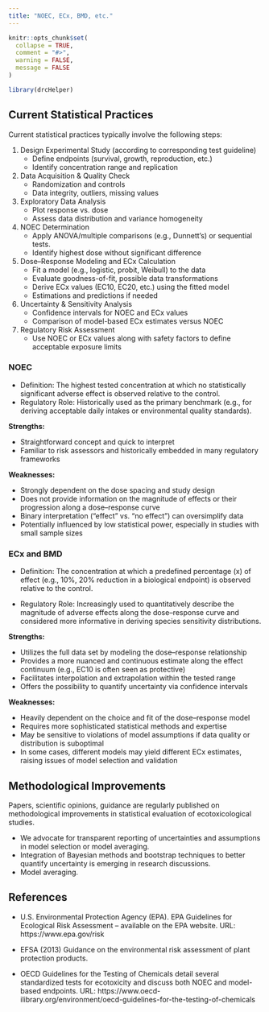 ```yaml
---
title: "NOEC, ECx, BMD, etc."
---
```


```r
knitr::opts_chunk$set(
  collapse = TRUE,
  comment = "#>",
  warning = FALSE,
  message = FALSE
)
```

```r
library(drcHelper)
```

## Current Statistical Practices

Current statistical practices typically involve the following steps: 

1. Design Experimental Study (according to corresponding test guideline)
    - Define endpoints (survival, growth, reproduction, etc.) 
    - Identify concentration range and replication

2. Data Acquisition \& Quality Check 
    - Randomization and controls 
    - Data integrity, outliers, missing values

3. Exploratory Data Analysis     
    - Plot response vs. dose 
    - Assess data distribution and variance homogeneity

4. NOEC Determination  
   - Apply ANOVA/multiple comparisons (e.g., Dunnett's) or sequential tests.  
   - Identify highest dose without significant difference

5. Dose–Response Modeling and ECx Calculation 
    - Fit a model (e.g., logistic, probit, Weibull) to the data
    - Evaluate goodness-of-fit, possible data transformations
    - Derive ECx values (EC10, EC20, etc.) using the fitted model
    - Estimations and predictions if needed

6. Uncertainty & Sensitivity Analysis
    - Confidence intervals for NOEC and ECx values
    - Comparison of model-based ECx estimates versus NOEC

7. Regulatory Risk Assessment
    - Use NOEC or ECx values along with safety factors to define acceptable exposure limits


### NOEC

- Definition: The highest tested concentration at which no statistically significant adverse effect is observed relative to the control.
- Regulatory Role: Historically used as the primary benchmark (e.g., for deriving acceptable daily intakes or environmental quality standards).

**Strengths:**

- Straightforward concept and quick to interpret
- Familiar to risk assessors and historically embedded in many regulatory frameworks

**Weaknesses:**

- Strongly dependent on the dose spacing and study design
- Does not provide information on the magnitude of effects or their progression along a dose–response curve
- Binary interpretation ("effect" vs. "no effect") can oversimplify data
- Potentially influenced by low statistical power, especially in studies with small sample sizes

### ECx and BMD

- Definition: The concentration at which a predefined percentage (x) of effect (e.g., 10\%, 20\% reduction in a biological endpoint) is observed relative to the control.

- Regulatory Role: Increasingly used to quantitatively describe the magnitude of adverse effects along the dose–response curve and considered more informative in deriving species sensitivity distributions.

**Strengths:**

- Utilizes the full data set by modeling the dose–response relationship
- Provides a more nuanced and continuous estimate along the effect continuum (e.g., EC10 is often seen as protective)
- Facilitates interpolation and extrapolation within the tested range
- Offers the possibility to quantify uncertainty via confidence intervals

**Weaknesses:**

- Heavily dependent on the choice and fit of the dose–response model
- Requires more sophisticated statistical methods and expertise
- May be sensitive to violations of model assumptions if data quality or distribution is suboptimal
- In some cases, different models may yield different ECx estimates, raising issues of model selection and validation

## Methodological Improvements

Papers, scientific opinions, guidance are regularly published  on methodological improvements in statistical evaluation of ecotoxicological studies.

- We advocate for transparent reporting of uncertainties and assumptions in model selection or model averaging.
- Integration of Bayesian methods and bootstrap techniques to better quantify uncertainty is emerging in research discussions. 
- Model averaging.



## References

- U.S. Environmental Protection Agency (EPA). EPA Guidelines for Ecological Risk Assessment – available on the EPA website. URL: https://www.epa.gov/risk

- EFSA (2013) Guidance on the environmental risk assessment of plant protection products.

- OECD Guidelines for the Testing of Chemicals detail several standardized tests for ecotoxicity and discuss both NOEC and model-based endpoints.
URL: https://www.oecd-ilibrary.org/environment/oecd-guidelines-for-the-testing-of-chemicals

